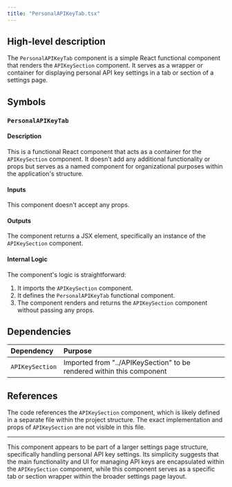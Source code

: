 ```yaml
---
title: "PersonalAPIKeyTab.tsx"
---
```


## High-level description
The `PersonalAPIKeyTab` component is a simple React functional component that renders the `APIKeySection` component. It serves as a wrapper or container for displaying personal API key settings in a tab or section of a settings page.

## Symbols

### `PersonalAPIKeyTab`
#### Description
This is a functional React component that acts as a container for the `APIKeySection` component. It doesn't add any additional functionality or props but serves as a named component for organizational purposes within the application's structure.

#### Inputs
This component doesn't accept any props.

#### Outputs
The component returns a JSX element, specifically an instance of the `APIKeySection` component.

#### Internal Logic
The component's logic is straightforward:
1. It imports the `APIKeySection` component.
2. It defines the `PersonalAPIKeyTab` functional component.
3. The component renders and returns the `APIKeySection` component without passing any props.

## Dependencies
| Dependency | Purpose |
|:-----------|:--------|
| `APIKeySection` | Imported from "../APIKeySection" to be rendered within this component |

## References
The code references the `APIKeySection` component, which is likely defined in a separate file within the project structure. The exact implementation and props of `APIKeySection` are not visible in this file.

---

This component appears to be part of a larger settings page structure, specifically handling personal API key settings. Its simplicity suggests that the main functionality and UI for managing API keys are encapsulated within the `APIKeySection` component, while this component serves as a specific tab or section wrapper within the broader settings page layout.